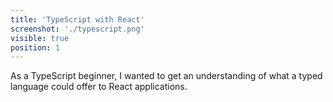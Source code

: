 ```yaml
---
title: 'TypeScript with React'
screenshot: './typescript.png'
visible: true
position: 1
---
```


As a TypeScript beginner, I wanted to get an understanding of what a typed language could offer to React applications.
